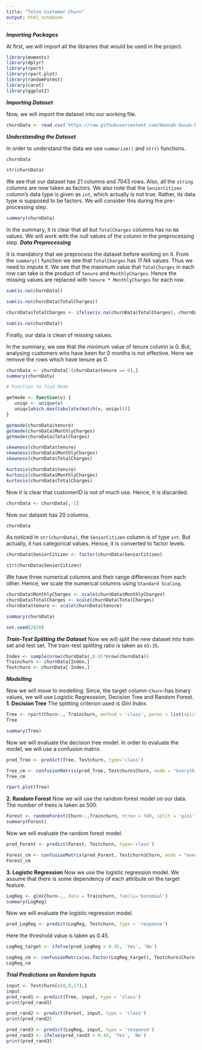 ---
title: "Telco Customer Churn"
output: html_notebook
---

***Importing Packages***

At first, we will import all the libraries that would be used in the project.
```{r message=FALSE, warning=FALSE}
library(moments)
library(dplyr)
library(rpart)
library(rpart.plot)
library(randomForest)
library(caret)
library(ggplot2)
```

***Importing Dataset***

Now, we will import the dataset into our working file.
```{r}
churnData <- read.csv('https://raw.githubusercontent.com/Hannah-Susan-Mathew/Datasets/main/Telco-Customer-Churn.csv', stringsAsFactors = TRUE)
```

***Understanding the Dataset***

In order to understand the data we use `summarize()` and `str()` functions.
```{r}
churnData
```
```{r}
str(churnData)
```
We see that our dataset has 21 columns and 7043 rows. Also, all the `string` columns are now taken as factors. We also note that the `SeniorCitizen` column's data type is given as `int`, which actually is not true. Rather, its data type is supposed to be factors. We will consider this during the pre-processing step.
```{r}
summary(churnData)
```
In the summary, it is clear that all but `TotalCharges` columns has no `NA` values. We will work with the null values of the column in the preprocessing step.
***Data Preprocessing***

It is mandatory that we preprocess the dataset before working on it.
From the `summary()` function we see that `TotalCharges` has *11 NA* values. Thus we need to impute it. We see that the maximum value that `TotalCharges` in each row can take is the product of `tenure` and `MonthlyCharges`. Hence the missing values are replaced with `tenure * MonthlyCharges` for each row.
```{r}
sum(is.na(churnData))
```
```{r}
sum(is.na(churnData$TotalCharges))
```

```{r}
churnData$TotalCharges <- ifelse(is.na(churnData$TotalCharges), churnData$MonthlyCharges*churnData$tenure, churnData$TotalCharges)
```

```{r}
sum(is.na(churnData))
```
Finally, our data is clean of missing values.

In the summary, we see that the minimum value of tenure column is 0. But, analysing customers who have been for 0 months is not effective. Hene we remove the rows which have tenure as 0.
```{r}
churnData <- churnData[!(churnData$tenure == 0),]
summary(churnData)
```

```{r}
# Function to find Mode

getmode <- function(v) {
   uniqv <- unique(v)
   uniqv[which.max(tabulate(match(v, uniqv)))]
}

getmode(churnData$tenure)
getmode(churnData$MonthlyCharges)
getmode(churnData$TotalCharges)
```

```{r}
skewness(churnData$tenure)
skewness(churnData$MonthlyCharges)
skewness(churnData$TotalCharges)
```

```{r}
kurtosis(churnData$tenure)
kurtosis(churnData$MonthlyCharges)
kurtosis(churnData$TotalCharges)
```

Now it is clear that customerID is not of much use. Hence, it is discarded.
```{r}
churnData <- churnData[,-1]
```
Now our dataset has 20 columns.
```{r}
churnData
```

As noticed in `str(churnData)`, the `SeniorCitizen` column is of type `int`. But actually, it has categorical values. Hence, it is converted to factor levels.
```{r}
churnData$SeniorCitizen <- factor(churnData$SeniorCitizen)
```

```{r}
str(churnData$SeniorCitizen)
```

We have three numerical columns and their range differences from each other. Hence, we scale the numerical columns using `Standard Scaling`.
```{r}
churnData$MonthlyCharges <- scale(churnData$MonthlyCharges)
churnData$TotalCharges <- scale(churnData$TotalCharges)
churnData$tenure <- scale(churnData$tenure)
```

```{r}
summary(churnData)
```

```{r}
set.seed(2020)
```

***Train-Test Splitting the Dataset***
Now we will split the new dataset into train set and test set. The train-test splitting ratio is taken as `65:35`.
```{r}
Index <- sample(nrow(churnData),0.65*nrow(churnData))
Trainchurn <- churnData[Index,]
Testchurn <- churnData[-Index,]
```

***Modelling***

Now we will move to modelling. Since, the target column-`Churn`-has binary values, we will use Logistic Regresssion, Decision Tree and Random Forest.
**1. Decision Tree**
The splitting criterion used is *Gini Index*.
```{r}
Tree <- rpart(Churn~., Trainchurn, method = 'class', parms = list(split = 'gini'))
Tree
```
```{r}
summary(Tree)
```
Now we will evaluate the decision tree model. In order to evaluate the model, we will use a confusion matrix.
```{r}
pred_Tree <- predict(Tree, Testchurn, type='class')

Tree_cm <- confusionMatrix(pred_Tree, Testchurn$Churn, mode = "everything")
Tree_cm
```

```{r}
rpart.plot(Tree)
```

**2. Random Forest**
Now we will use the random forest model on our data. The number of trees is taken as 500.
```{r}
Forest <- randomForest(Churn~.,Trainchurn, ntree = 500, split = 'gini')
summary(Forest)
```

Now we will evaluate the random forest model.
```{r}
pred_Forest <- predict(Forest, Testchurn, type='class')

Forest_cm <- confusionMatrix(pred_Forest, Testchurn$Churn, mode = "everything")
Forest_cm
```
**3. Logistic Regression**
Now we use the logistic regression model. We assume that there is some dependency of each attribute on the target feature.
```{r}
LogReg <- glm(Churn~., data = Trainchurn, family='binomial')
summary(LogReg)
```
Now we will evaluate the logistic regression model.
```{r warning=FALSE}
pred_LogReg <- predict(LogReg, Testchurn, type = 'response')
```
Here the threshold value is taken as 0.45.
```{r}
LogReg_target <- ifelse(pred_LogReg > 0.45, 'Yes', 'No')

LogReg_cm <- confusionMatrix(as.factor(LogReg_target), Testchurn$Churn, mode = "everything")
LogReg_cm
```
***Trial Predictions on Random Inputs***
```{r}
input <- Testchurn[c(8,9,17),]
input
pred_rand1 <- predict(Tree, input, type = 'class')
print(pred_rand1)

pred_rand2 <- predict(Forest, input, type = 'class')
print(pred_rand2)

pred_rand3 <- predict(LogReg, input, type = 'response')
pred_rand3 <- ifelse(pred_rand3 > 0.45, 'Yes', 'No')
print(pred_rand3)

```